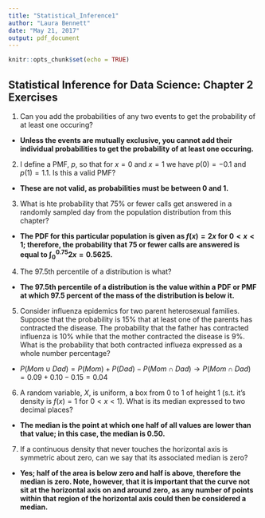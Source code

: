 ```yaml
---
title: "Statistical_Inference1"
author: "Laura Bennett"
date: "May 21, 2017"
output: pdf_document
---
```


```r
knitr::opts_chunk$set(echo = TRUE)
```

## Statistical Inference for Data Science: Chapter 2 Exercises

1. Can you add the probabilities of any two events to get the probability of at least one occuring?
  + **Unless the events are mutually exclusive, you cannot add their individual probabilities to get the probability of at least one occuring.**
  
2. I define a PMF, $p$, so that for $x=0$ and $x=1$ we have $p(0)=-0.1$ and $p(1)=1.1$. Is this a valid PMF?
  + **These are not valid, as probabilities must be between $0$ and $1$.**
  
3. What is hte probability that 75% or fewer calls get answered in a randomly sampled day from the population distribution from this chapter?
  + **The PDF for this particular population is given as $f(x)=2x$ for $0<x<1$; therefore, the probability that 75 or fewer calls are answered is equal to $\int_{0}^{0.75}2x=0.5625$. **

4. The 97.5th percentile of a distribution is what?
  + **The 97.5th percentile of a distribution is the value within a PDF or PMF at which 97.5 percent of the mass of the distribution is below it.**
  
5. Consider influenza epidemics for two parent heterosexual families. Suppose that the probability is 15% that at least one of the parents has contracted the disease. The probability that the father has contracted influenza is 10% while that the mother contracted the disease is 9%. What is the probability that both contracted influeza expressed as a whole number percentage?


  +  $P(Mom \cup Dad)=P(Mom)+P(Dad)-P(Mom\cap Dad)\rightarrow P(Mom\cap Dad)=0.09+0.10-0.15 = 0.04$
  
6. A random variable, $X$, is uniform, a box from 0 to 1 of height 1 (s.t. it's density is $f(x)=1$ for $0<x<1$). What is its median expressed to two decimal places?
  + **The median is the point at which one half of all values are lower than that value; in this case, the median is 0.50. **
  
7. If a continuous density that never touches the horizontal axis is symmetric about zero, can we say that its associated median is zero? 
  + **Yes; half of the area is below zero and half is above, therefore the median is zero. Note, however, that it is important that the curve not sit at the horizontal axis on and around zero, as any number of points within that region of the horizontal axis could then be considered a median. **